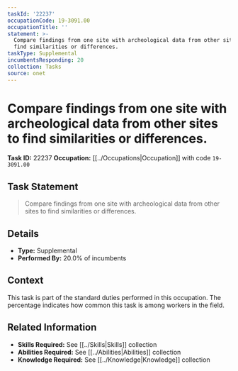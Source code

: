 ```yaml
---
taskId: '22237'
occupationCode: 19-3091.00
occupationTitle: ''
statement: >-
  Compare findings from one site with archeological data from other sites to
  find similarities or differences.
taskType: Supplemental
incumbentsResponding: 20
collection: Tasks
source: onet
---
```

# Compare findings from one site with archeological data from other sites to find similarities or differences.

**Task ID:** 22237
**Occupation:** [[../Occupations|Occupation]] with code `19-3091.00`

## Task Statement

> Compare findings from one site with archeological data from other sites to find similarities or differences.

## Details

- **Type:** Supplemental
- **Performed By:** 20.0% of incumbents

## Context

This task is part of the standard duties performed in this occupation. The percentage indicates how common this task is among workers in the field.

## Related Information

- **Skills Required:** See [[../Skills|Skills]] collection
- **Abilities Required:** See [[../Abilities|Abilities]] collection
- **Knowledge Required:** See [[../Knowledge|Knowledge]] collection
